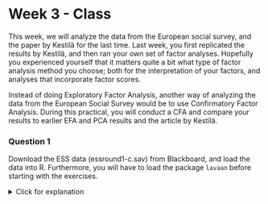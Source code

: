 # Week 3 - Class

This week, we will analyze the data from the European social survey, and the paper by Kestilä for the last time. Last week, you first replicated the results by Kestilä, and then ran your own set of factor analyses. Hopefully you experienced yourself that it matters quite a bit what type of factor analysis method you choose; both for the interpretation of your factors, and analyses that incorporate factor scores. 

Instead of doing Exploratory Factor Analysis, another way of analyzing the data from the European Social Survey would be to use Confirmatory Factor Analysis. During this practical, you will conduct a CFA and compare your results to earlier EFA and PCA results and the article by Kestilä.

### Question 1

Download the ESS data (essround1-c.sav) from Blackboard, and load the data into R. Furthermore, you will have to load the package `lavaan` before starting with the exercises.

<details>
  <summary>Click for explanation</summary>
```r
library(lavaan)
library(foreign)
data <- read.spss("essround1-c.sav", to.data.frame = TRUE)
```
\details

Furthermore, we want to work with numeric variables instead of factors once again, and with the countries of interest only.

<details>
  <summary>Click for explanation</summary>
```r
data[c(7:44, 48, 49, 50)] <- lapply(data[c(7:44, 48, 49, 50)], as.numeric)
data$yrbrn <- as.numeric(as.character(data$yrbrn))
df <- data[data$cntry %in% c("Austria", "Belgium", "Denmark", "Finland", "Germany", "Italy", "Netherlands", "Norway", "Sweden"), ]
df$cntry <- factor(df$cntry)
```
\details

### Question 2

First, review your EFA-results for the 'trust in politics' items, as well as the question wordings of the items. How many factors do you expect?

### Question 3

Build a CFA model for the trust in politics items by means of the R-package `lavaan`. A tutorial example is available here: http://lavaan.ugent.be/tutorial/cfa.html

Make sure to ask for model fit statistics. What do you find for the value of Chi-square, df, RMSEA and CFI? Any idea why you find this Chi-square value? Does the model fit the data?

<details>
  <summary>Click for explanation</summary>
```r
trust_model_3f <- 'trustpol  =~ pltcare + pltinvt + trstplt
                   satcntry  =~ stfeco + stfgov + stfdem + stfedu + stfhlth
                   trustinst =~ trstlgl + trstplc + trstun + trstprl'

fit_trust_model_3f <- cfa(trust_model_3f, data = df)
summary(fit_trust_model_3f, fit.measures = TRUE)
```
\details

### Question 4

As an alternative model, build a 1-factor model, with the same items as you used before, and one trust in politics factor. Evaluate the Chi-square, df, RMSEA and CFI again. Does the one factor-model fit better or worse than the factor model you previously estimated?

*Note, there is also a formal way to test whether a difference between two chi-square values is significant; more on that in the practicals of week 4.*

<details>
  <summary>Click for explanation</summary>

```r
trust_model_1f <- 'political_trust =~ pltcare + pltinvt + trstprl + trstplt + stfeco + stfgov + stfdem + stfedu + stfhlth + trstlgl + trstplc + trstun + trstep'

fit_trust_model_1f <- sem(trust_model_1f, data = df)
summary(fit_trust_model_1f, fit.measures = TRUE)
```
\details

### Question 5

Similarly, can you think of a 2-factor model that would explain political trust? Build this model as well, and compare Chi-square, df, RMSEA and CFI to both the 1-factor and the 3-factor model. Which of the models is the best in your opinion?

By now, you should be able to perform your own two-factor CFA, based on substantive grounds. If you do not know how to do this immediately, please have a look at question 3.

**Note: None of the models fit really well. In practice, this would mean that you would have to change the model. For now, stick with the best model you have.**

### Question 6

Choose your best model, and ask for the standardized estimates by means of the addition `standardized = TRUE` in the summary command. Which item is the best predictor of the first factor?

<details>
  <summary>Click for explanation</summary>
  
```r
summary(fit_trust_model_3f, fit.measures = TRUE, standardized = TRUE)
standardizedsolution(fit_trust_model_3f)
```
\details


### Question 7

Byrne (2005) states that under certain conditions, a second order CFA can be specified. Would the political trust model qualify for a second order factor model?

### Question 8

Specify a second-order factor model and run this model. What do you conclude when you evaluate model fit? Is this model better than your model that you selected in question 6?

<details>
  <summary>Click for explanation</summary>
To run a second-order factor model, you can simply add an additional line within the single quotes containing the factors that you want in the second-order factor model, like in the example below.

```r
trust_model_3f2o <- 'trustpol  =~ pltcare + pltinvt + trstprl + trstplt
                     satcntry  =~ stfeco + stfgov + stfdem + stfedu + stfhlth
                     trustinst =~ trstlgl + trstplc + trstun + trstep
                     trust     =~ trustpol + trustinst'

fit_trust_model_3f2o <- sem(trust_model_3f2o, data = df)
summary(fit_trust_model_3f2o, fit.measures = TRUE)
```
\details

### Question 9

Build a new one-factor model, only using the 3 items that ask about the respondents trust in institutions with 1) trust in the legal system, 2) trust in the police and 3) trust in the UN (see below). You can also take the full model you specified in either question 6 and question 9, but you might experience that the model becomes complicated due to the large amount of arrows.

After doing this, add as predictors of the latent factor: gender, age, education in years, political interest and self-placement on the left right scale.

![](week3class1.png)

Estimate the model. The model doesn't fit very well, but for now, we will stick with this model. Write down the regression coefficients (standardized and unstandardized) and relevant test statistics.

*Hint: Once you add predictions to your model, you should use* `sem()` *instead of* `cfa()`.

<details>
<summary>Click for explanation</summary>

We will first have to do some recoding again. You might want to make an age variable instead of a yearborn variable, which eases the interpretation. Furthermore, a dummy for gender is more informative than just the variable `gndr`, although this will be treated as a dummy. You will also have to recode the variables `eduyrs` and `lrscale` to numerical variables, and you will have to make a two-category dummy for the variable `polintr`.


```r
df$age <- 2002 - df$yrbrn

model_q9 <- 'trustinst =~ trstlgl + trstplc + trstun
             trustinst ~ gndr + age + eduyrs + polintr + lrscale'

fit_model_q9 <- sem(model_q9, data = df)
summary(fit_model_q9, fit.measures = TRUE, standardized = TRUE)
```

```r
df$age <- 2002 - as.numeric(as.character(df$yrbrn))

df$female <- as.numeric(df$gndr)
df$female <- as.numeric(df$female == 2)
df$female <- factor(df$female,
                      levels = c(0,1),
                      labels = c("Male",
                                 "Female"))

df$eduyrs <- as.numeric(df$eduyrs)
df$polintr_dummy <- as.numeric(df$polintr)
df$polintr_dummy <- as.numeric(df$polintr_dummy <= 2)
df$polintr_dummy <- factor(df$polintr_dummy,
                                   levels = c(0,1),
                                   labels = c("Not or hardly interested",
                                              "Quite or very interested"))

df$lrscale <- as.numeric(df$lrscale)

model_q9 <- 'trustinst =~ trstlgl + trstplc + trstun
             trustinst ~ female + age + eduyrs + polintr_dummy + lrscale'

fit_model_q9 <- sem(model_q9, data = df)
summary(fit_model_q9, fit.measures = TRUE, standardized = TRUE)
```
\details

### Optional 

You can plot the resulting model using `semPaths()`:

```r
library(semPlot)
semPaths(fit_model_q9, whatLabels = "est", rotation = 4)
```

### Question 10

Now, replace the latent score "trust in institutions" with the EFA factor score 'trust in institutions'. Delete the separate indicators, so you end up with the model below.

![](week3class2.png)


<details>
<summary>Click for explanation</summary>

```r
model_q10 <- 'trustinstEFA ~ gndr + age + eduyrs + polintr + lrscale'

fit_model_q10 <- sem(model_q10, data = df)
summary(fit_model_q10, fit.measures = TRUE, standardized = TRUE)
```

\details

Compare the results. Does it matter whether we use a CFA or EFA to predict trust in institutions?



